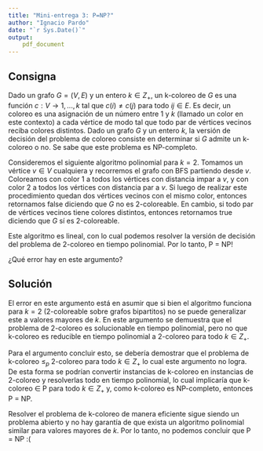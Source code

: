 ```yaml
---
title: "Mini-entrega 3: P=NP?"
author: "Ignacio Pardo"
date: "`r Sys.Date()`"
output: 
    pdf_document
---
```


## Consigna

Dado un grafo $G = (V, E)$ y un entero $k \in Z_{+}$, un k-coloreo de $G$ es una función $c : V \rightarrow {1,...,k}$ tal que $c(i) \neq c(j)$ para todo $ij \in E$. Es decir, un coloreo es una asignación de un número entre $1$ y $k$ (llamado un color en este contexto) a cada vértice de modo tal que todo par de vértices vecinos reciba colores distintos. Dado un grafo $G$ y un entero $k$, la versión de decisión del problema de coloreo consiste en determinar si $G$ admite un k-coloreo o no. Se sabe que este problema es NP-completo.

Consideremos el siguiente algoritmo polinomial para $k = 2$. Tomamos un vértice $v \in V$ cualquiera y recorremos el grafo con BFS partiendo desde $v$. Coloreamos con color $1$ a todos los vértices con distancia impar a $v$, y con color $2$ a todos los vértices con distancia par a $v$. Si luego de realizar este procedimiento quedan dos vértices vecinos con el mismo color, entonces retornamos false diciendo que $G$ no es 2-coloreable. En cambio, si todo par de vértices vecinos tiene colores distintos, entonces retornamos true diciendo que $G$ sí es 2-coloreable.

Este algoritmo es lineal, con lo cual podemos resolver la versión de decisión del problema de 2-coloreo en tiempo polinomial. Por lo tanto, P = NP!

¿Qué error hay en este argumento?

## Solución

El error en este argumento está en asumir que si bien el algoritmo funciona para $k = 2$ (2-coloreable sobre grafos bipartitos) no se puede generalizar este a valores mayores de $k$. En este argumento se demuestra que el problema de 2-coloreo es solucionable en tiempo polinomial, pero no que k-coloreo es reducible en tiempo polinomial a 2-coloreo para todo $k \in Z_{+}$. 

Para el argumento concluir esto, se debería demostrar que el problema de k-coloreo $\leq_{p}$ 2-coloreo para todo $k \in Z_{+}$ lo cual este argumento no logra. De esta forma se podrían convertir instancias de k-coloreo en instancias de 2-coloreo y resolverlas todo en tiempo polinomial, lo cual implicaría que k-coloreo $\in$ P para todo $k \in Z_{+}$ y, como k-coloreo es NP-completo, entonces P = NP.

Resolver el problema de k-coloreo de manera eficiente sigue siendo un problema abierto y no hay garantía de que exista un algoritmo polinomial similar para valores mayores de $k$. Por lo tanto, no podemos concluir que P = NP :(
